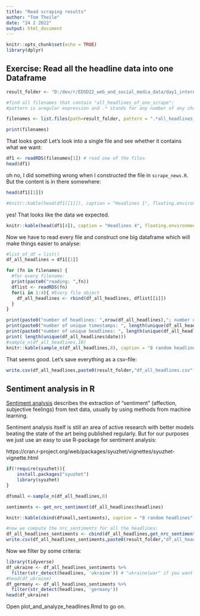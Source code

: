 ```yaml
---
title: "Read scraping results"
author: "Tom Theile"
date: "24 2 2022"
output: html_document
---
```


```r
knitr::opts_chunk$set(echo = TRUE)
library(dplyr)
```

## Exercise: Read all the headline data into one Dataframe


```R

result_folder <- "D:/dev/r/EDSD22_web_and_social_media_data/day1_internet_and_scraping/data/"

#find all filenames that contain "all_headlines_of_one_scrape":
#pattern is aregular expression and .* stands for any number of any character

filenames <- list.files(path=result_folder, pattern = ".*all_headlines_of_one_scrape.*", full.names = TRUE)

print(filenames)

```

That looks good! Let's look into a single file and see whether it contains what we want:
```R
df1 <- readRDS(filenames[1]) # read one of the files
head(df1)

```
oh no, I did something wrong when I constructed the file in `scrape_news.R`. But the content is in there somewhere:
```R
head(df1[[1]])

#knitr::kable(head(df1[[1]]), caption = "Headlines 1", floating.environment="sidewaystable")

```
yes! That looks like the data we expected.


```R
knitr::kable(head(df1[4]), caption = "Headlines 4", floating.environment="sidewaystable")

```

Now we have to read every file and construct one big dataframe  which will make things easier to analyse:

```R
#list_of_df = list()
df_all_headlines = df1[[1]]

for (fn in filenames) {
  #for every filename:
  print(paste0("reading: ",fn))
  dflist <- readRDS(fn)
  for(i in 1:4){ #Every file object
    df_all_headlines <- rbind(df_all_headlines, dflist[[i]])
  }
}

print(paste0("number of headlines: ",nrow(df_all_headlines),"; number of columns: ", ncol(df_all_headlines)))
print(paste0("number of unique timestamps: ", length(unique(df_all_headlines$date))))
print(paste0("number of unique headlines: ", length(unique(df_all_headlines$headlines))))
print( length(unique(df_all_headlines$date)))
#sample_n(df_all_headlines,10)
knitr::kable(sample_n(df_all_headlines,8), caption = "8 random headlines", floating.environment="sidewaystable")
```
That seems good. Let's save everything as a csv-file:
```R
write.csv(df_all_headlines,paste0(result_folder,"df_all_headlines.csv"))

```



## Sentiment analysis in R

[Sentiment analysis](https://en.wikipedia.org/wiki/Sentiment_analysis) describes the
extraction of "sentiment" (affection, subjective feelings) from text data, usually by
using methods from machine learning.

Sentiment analysis itself is still an area of active research with better models
beating the state of the art being published regularly. But for our purposes we just
use an easy to use R-package for sentiment analysis:


https://cran.r-project.org/web/packages/syuzhet/vignettes/syuzhet-vignette.html


```R
if(!require(syuzhet)){
    install.packages("syuzhet") 
    library(syuzhet)
}

dfsmall <-sample_n(df_all_headlines,8)

sentiments <- get_nrc_sentiment(df_all_headlines$headlines)

knitr::kable(cbind(dfsmall,sentiments), caption = "8 random headlines", floating.environment="sidewaystable")

#now we compute the nrc_sentiments for all the headlines:
df_all_headlines_sentiments <- cbind(df_all_headlines,get_nrc_sentiment(df_all_headlines$headlines))
write.csv(df_all_headlines_sentiments,paste0(result_folder,"df_all_headlines_sentiments.csv"))

```

Now we filter by some criteria:

```R
library(tidyverse)
df_ukraine <- df_all_headlines_sentiments %>%
  filter(str_detect(headlines, 'ukraine')) # "ukraine|war" if you want to search for two words
#head(df_ukraine)
df_germany <- df_all_headlines_sentiments %>%
  filter(str_detect(headlines, 'germany'))
head(df_ukraine)

```

Open plot_and_analyze_headlines.Rmd to go on.







